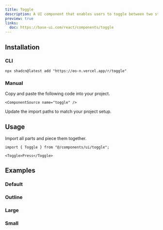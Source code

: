 ```yaml
---
title: Toggle
description: A UI component that enables users to toggle between two states.
preview: true
links:
  doc: https://base-ui.com/react/components/toggle
---
```


<ComponentTabs name="toggle-demo" />

## Installation

### CLI

```package-install
npx shadcn@latest add "https://eo-n.vercel.app/r/toggle"
```

### Manual

<Steps>

  <Step>
    Copy and paste the following code into your project.

    <ComponentSource name="toggle" />

  </Step>
  
  <Step>Update the import paths to match your project setup.</Step>

</Steps>

## Usage

Import all parts and piece them together.

```tsx
import { Toggle } from "@/components/ui/toggle";
```

```tsx
<Toggle>Press</Toggle>
```

## Examples

### Default

<ComponentTabs name="toggle-demo" />

### Outline

<ComponentTabs name="toggle-outline" />

### Large

<ComponentTabs name="toggle-large" />

### Small

<ComponentTabs name="toggle-small" />
